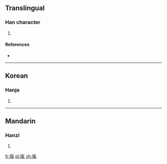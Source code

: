 ==Translingual==

===Han character===
{{Han char|rn=72|rad=日|as=10|sn=14|four=|canj=日人弓木 (AOND)|ids=⿰[[日]][[氣]]}}

# {{defn|Han|sort=日10}}

====References====
* {{Han ref|kx=0498.500|dkj=14096|dj=0868.010|hdz=21530.070|uh=66A3|ud=26275}}

----

==Korean==

===Hanja===
{{ko-hanja|hangeul=기|eumhun=|rv=gi|mr=ki|y=ki}}

# {{defn|lang=ko|sort=日10}}

----

==Mandarin==

===Hanzi===
{{cmn-hanzi|pin=[[qì]] ([[qi4]])|wg=ch'i<sup>4</sup>}}

# {{defn|lang=cmn|sort=日10}}

[[fr:暣]]
[[pl:暣]]
[[zh:暣]]